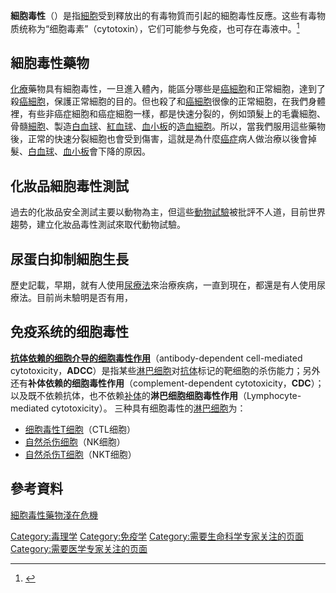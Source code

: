 {{expert|time=2010-06-02T17:24:42+00:00|subject=生命科学|subject2=医学}}
{{refimprove|time=2010-06-02T17:24:42+00:00}}
{{NoteAT|G1=生命科学}}
'''細胞毒性'''（{{lang-en|Cytotoxicity}}）是指[[細胞|細胞]]受到釋放出的有毒物質而引起的細胞毒性反應。这些有毒物质统称为“细胞毒素”（cytotoxin），它们可能参与免疫，也可存在毒液中。<ref>{{Cite web |url=https://meshb.nlm.nih.gov/record/ui?name=Cytotoxins |title=存档副本 |access-date=2021-09-12 |archive-date=2022-01-21 |archive-url=https://web.archive.org/web/20220121191244/https://meshb.nlm.nih.gov/record/ui?name=Cytotoxins |dead-url=no }}</ref>

==細胞毒性藥物==
[[化療|化療]]藥物具有細胞毒性，一旦進入體內，能區分哪些是[[癌細胞|癌細胞]]和正常細胞，達到了殺[[癌細胞|癌細胞]]，保護正常細胞的目的。但也殺了和[[癌細胞|癌細胞]]很像的正常細胞，在我們身體裡，有些非癌症細胞和癌症細胞一樣，都是快速分裂的，例如頭髮上的毛囊細胞、骨髓[[細胞|細胞]]、製造[[白血球|白血球]]、[[紅血球|紅血球]]、[[血小板|血小板]]的[[造血細胞|造血細胞]]。所以，當我們服用這些藥物後，正常的快速分裂細胞也會受到傷害，這就是為什麼[[癌症|癌症]]病人做治療以後會掉髮、[[白血球|白血球]]、[[血小板|血小板]]會下降的原因。

==化妝品細胞毒性測試==
過去的化妝品安全測試主要以動物為主，但這些[[動物試驗|動物試驗]]被批評不人道，目前世界趨勢，建立化妝品毒性測試來取代動物試驗。

==尿蛋白抑制細胞生長==
歷史記載，早期，就有人使用[[尿療法|尿療法]]來治療疾病，一直到現在，都還是有人使用尿療法。目前尚未驗明是否有用，{{cn|但在人類正常的尿液中，可能存有能抑制[[癌細胞|癌細胞]]生長的[[蛋白質|蛋白質]]，此[[蛋白質|蛋白質]]不會對正常細胞有任何影響，依其特性被命名為抑癌尿蛋白質（ANUP: antineoplastic urinary protein）。}}

==免疫系统的细胞毒性==
'''[[ADCC作用|抗体依赖的细胞介导的细胞毒性作用]]'''（antibody-dependent cell-mediated cytotoxicity，'''ADCC'''）是指某些[[淋巴细胞|淋巴细胞]]对[[抗体|抗体]]标记的靶细胞的杀伤能力；另外还有'''补体依赖的细胞毒性作用'''（complement-dependent cytotoxicity，'''CDC'''）；以及既不依赖抗体，也不依赖[[补体|补体]]的'''淋巴细胞细胞毒性作用'''（Lymphocyte-mediated cytotoxicity）。
三种具有细胞毒性的[[淋巴细胞|淋巴细胞]]为：
*[[细胞毒性T细胞|细胞毒性T细胞]]（CTL细胞）
*[[自然杀伤细胞|自然杀伤细胞]]（NK细胞）
*[[自然杀伤T细胞|自然杀伤T细胞]]（NKT细胞）

==參考資料==
<references />[https://web.archive.org/web/20061017131708/http://news.pharmnet.com.cn/news/2005/09/26/153358.html 細胞毒性藥物淺在危機]

[[Category:毒理学|Category:毒理学]]
[[Category:免疫学|Category:免疫学]]
[[Category:需要生命科学专家关注的页面|Category:需要生命科学专家关注的页面]]
[[Category:需要医学专家关注的页面|Category:需要医学专家关注的页面]]